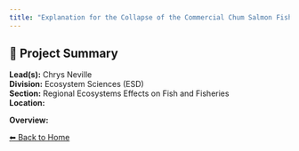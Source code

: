 ```yaml
---
title: "Explanation for the Collapse of the Commercial Chum Salmon Fishery in British Columbia"
---
```


## 🧬 Project Summary

**Lead(s):** Chrys Neville  
**Division:** Ecosystem Sciences (ESD)  
**Section:** Regional Ecosystems Effects on Fish and Fisheries  
**Location:**   

**Overview:**  


[⬅ Back to Home](../index.qmd)

